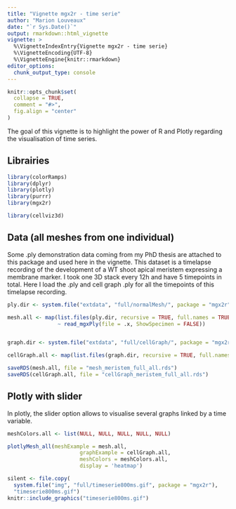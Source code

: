 ```yaml
---
title: "Vignette mgx2r - time serie"
author: "Marion Louveaux"
date: "`r Sys.Date()`"
output: rmarkdown::html_vignette
vignette: >
  %\VignetteIndexEntry{Vignette mgx2r - time serie}
  %\VignetteEncoding{UTF-8}
  %\VignetteEngine{knitr::rmarkdown}
editor_options: 
  chunk_output_type: console
---
```


```r
knitr::opts_chunk$set(
  collapse = TRUE,
  comment = "#>",
  fig.align = "center"
)
```


The goal of this vignette is to highlight the power of R and Plotly regarding the visualisation of time series.

## Librairies

```r
library(colorRamps)
library(dplyr)
library(plotly)
library(purrr)
library(mgx2r)

library(cellviz3d)
```


## Data (all meshes from one individual)

Some .ply demonstration data coming from my PhD thesis are attached to this package and used here in the vignette. This dataset is a timelapse recording of the development of a WT shoot apical meristem expressing a membrane marker. I took one 3D stack every 12h and have 5 timepoints in total. Here I load the .ply and cell graph .ply for all the timepoints of this timelapse recording.

```r
ply.dir <- system.file("extdata", "full/normalMesh/", package = "mgx2r")

mesh.all <- map(list.files(ply.dir, recursive = TRUE, full.names = TRUE),
                ~ read_mgxPly(file = .x, ShowSpecimen = FALSE))


graph.dir <- system.file("extdata", "full/cellGraph/", package = "mgx2r")

cellGraph.all <- map(list.files(graph.dir, recursive = TRUE, full.names = TRUE), ~read_mgxCellGraph(fileCellGraph = .x, header_max = 30))
```


```r
saveRDS(mesh.all, file = "mesh_meristem_full_all.rds")
saveRDS(cellGraph.all, file = "cellGraph_meristem_full_all.rds")
```



## Plotly with slider

In plotly, the slider option allows to visualise several graphs linked by a time variable.

```r
meshColors.all <- list(NULL, NULL, NULL, NULL, NULL)

plotlyMesh_all(meshExample = mesh.all,
                       graphExample = cellGraph.all,
                       meshColors = meshColors.all,
                       display = 'heatmap')

```

```r
silent <- file.copy(
  system.file("img", "full/timeserie800ms.gif", package = "mgx2r"),
  "timeserie800ms.gif")
knitr::include_graphics("timeserie800ms.gif")
```



